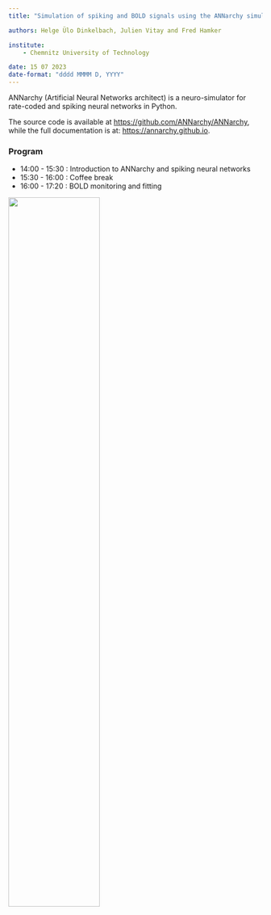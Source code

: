 ```yaml
---
title: "Simulation of spiking and BOLD signals using the ANNarchy simulator"

authors: Helge Ülo Dinkelbach, Julien Vitay and Fred Hamker

institute: 
    - Chemnitz University of Technology

date: 15 07 2023
date-format: "dddd MMMM D, YYYY"
---
```


ANNarchy (Artificial Neural Networks architect) is a neuro-simulator for rate-coded and spiking neural networks in Python. 

The source code is available at <https://github.com/ANNarchy/ANNarchy>, while the full documentation is at: <https://annarchy.github.io>.


### Program

* 14:00 - 15:30 : Introduction to ANNarchy and spiking neural networks
* 15:30 - 16:00 : Coffee break
* 16:00 - 17:20 : BOLD monitoring and fitting


![](img/annarchy-color.png){width=60%}